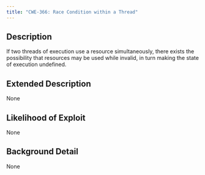 ```yaml
---
title: "CWE-366: Race Condition within a Thread"
---
```


## Description
If two threads of execution use a resource simultaneously, there exists the possibility that resources may be used while invalid, in turn making the state of execution undefined.

## Extended Description
None

## Likelihood of Exploit
None

## Background Detail
None
        